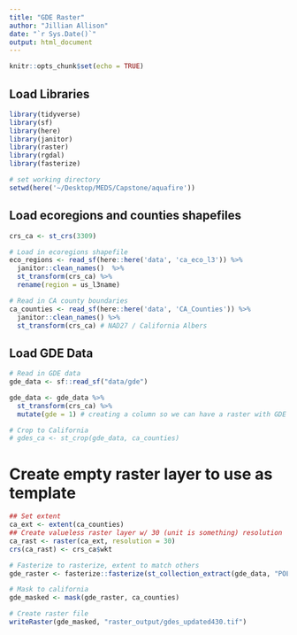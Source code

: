 ```yaml
---
title: "GDE Raster"
author: "Jillian Allison"
date: "`r Sys.Date()`"
output: html_document
---
```


```r
knitr::opts_chunk$set(echo = TRUE)
```

## Load Libraries
```r
library(tidyverse)
library(sf)
library(here)
library(janitor)
library(raster)
library(rgdal)
library(fasterize)
```

```r
# set working directory
setwd(here('~/Desktop/MEDS/Capstone/aquafire'))
```

## Load ecoregions and counties shapefiles 
```r
crs_ca <- st_crs(3309)

# Load in ecoregions shapefile
eco_regions <- read_sf(here::here('data', 'ca_eco_l3')) %>% 
  janitor::clean_names()  %>% 
  st_transform(crs_ca) %>% 
  rename(region = us_l3name)

# Read in CA county boundaries
ca_counties <- read_sf(here::here('data', 'CA_Counties')) %>% 
  janitor::clean_names() %>% 
  st_transform(crs_ca) # NAD27 / California Albers
```
 
## Load GDE Data
```r
# Read in GDE data
gde_data <- sf::read_sf("data/gde") 

gde_data <- gde_data %>%
  st_transform(crs_ca) %>%
  mutate(gde = 1) # creating a column so we can have a raster with GDE = 1, not GDE = 0

# Crop to California
# gdes_ca <- st_crop(gde_data, ca_counties)
```
# Create empty raster layer to use as template
```r
## Set extent
ca_ext <- extent(ca_counties)
## Create valueless raster layer w/ 30 (unit is something) resolution 
ca_rast <- raster(ca_ext, resolution = 30)
crs(ca_rast) <- crs_ca$wkt
```

```r
# Fasterize to rasterize, extent to match others 
gde_raster <- fasterize::fasterize(st_collection_extract(gde_data, "POLYGON"), ca_rast, field = "gde", fun = "max", background = NA)

# Mask to california
gde_masked <- mask(gde_raster, ca_counties)

# Create raster file 
writeRaster(gde_masked, "raster_output/gdes_updated430.tif")
```
